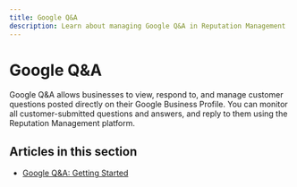 ```yaml
---
title: Google Q&A
description: Learn about managing Google Q&A in Reputation Management
---
```


# Google Q&A

Google Q&A allows businesses to view, respond to, and manage customer questions posted directly on their Google Business Profile. You can monitor all customer-submitted questions and answers, and reply to them using the Reputation Management platform.

## Articles in this section

 - [Google Q&A: Getting Started](./getting-started) 